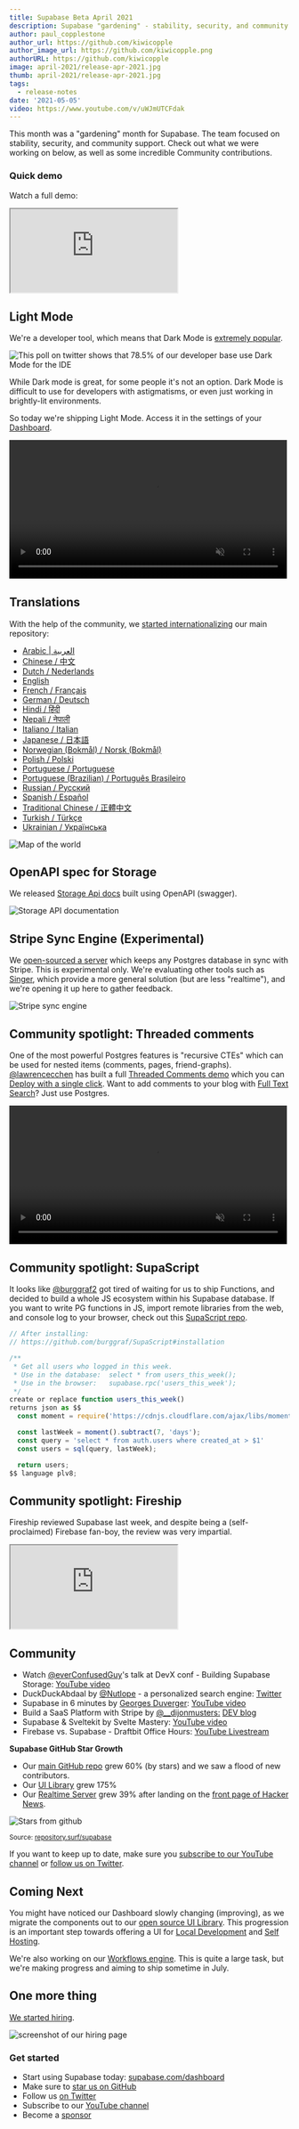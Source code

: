 ```yaml
---
title: Supabase Beta April 2021
description: Supabase "gardening" - stability, security, and community support.
author: paul_copplestone
author_url: https://github.com/kiwicopple
author_image_url: https://github.com/kiwicopple.png
authorURL: https://github.com/kiwicopple
image: april-2021/release-apr-2021.jpg
thumb: april-2021/release-apr-2021.jpg
tags:
  - release-notes
date: '2021-05-05'
video: https://www.youtube.com/v/uWJmUTCFdak
---
```


This month was a "gardening" month for Supabase. The team focused on stability, security, and community support.
Check out what we were working on below, as well as some incredible Community contributions.

### Quick demo

Watch a full demo:

<div className="video-container">
  <iframe
    className="video-with-border w-full"
    src="https://www.youtube-nocookie.com/embed/uWJmUTCFdak"
    frameBorder="1"
    allow="accelerometer; autoplay; clipboard-write; encrypted-media; gyroscope; picture-in-picture"
    allowFullScreen
  ></iframe>
</div>

## Light Mode

We're a developer tool, which means that Dark Mode is [extremely popular](https://twitter.com/supabase/status/1388131942919376904).

![This poll on twitter shows that 78.5% of our developer base use Dark Mode for the IDE](/images/blog/april-2021/twitter-darkmode.png)

While Dark mode is great, for some people it's not an option. Dark Mode is difficult to use for developers with astigmatisms,
or even just working in brightly-lit environments.

So today we're shipping Light Mode. Access it in the settings of your [Dashboard](https://supabase.com/dashboard).

<video width="99%" autoPlay muted playsInline controls={true}>
  <source src="/images/blog/april-2021/light-mode.mp4" type="video/mp4" />
</video>

## Translations

With the help of the community, we [started internationalizing](https://github.com/supabase/supabase/issues/1341) our main repository:

- [Arabic | العربية](https://github.com/supabase/supabase/blob/master/i18n/README.ar.md)
- [Chinese / 中文](https://github.com/supabase/supabase/blob/master/i18n/README.zh-cn.md)
- [Dutch / Nederlands](https://github.com/supabase/supabase/blob/master/i18n/README.nl.md)
- [English](https://github.com/supabase/supabase)
- [French / Français](https://github.com/supabase/supabase/blob/master/i18n/README.fr.md)
- [German / Deutsch](https://github.com/supabase/supabase/blob/master/i18n/README.de.md)
- [Hindi / हिंदी](https://github.com/supabase/supabase/blob/master/i18n/README.hi.md)
- [Nepali / नेपाली](https://github.com/supabase/supabase/blob/master/i18n/README.ne.md)
- [Italiano / Italian](https://github.com/supabase/supabase/blob/master/i18n/README.it.md)
- [Japanese / 日本語](https://github.com/supabase/supabase/blob/master/i18n/README.jp.md)
- [Norwegian (Bokmål) / Norsk (Bokmål)](https://github.com/supabase/supabase/blob/master/i18n/README.nb-no.md)
- [Polish / Polski](https://github.com/supabase/supabase/blob/master/i18n/README.pl.md)
- [Portuguese / Portuguese](https://github.com/supabase/supabase/blob/master/i18n/README.pt.md)
- [Portuguese (Brazilian) / Português Brasileiro](https://github.com/supabase/supabase/blob/master/i18n/README.pt-br.md)
- [Russian / Pусский](https://github.com/supabase/supabase/blob/master/i18n/README.ru.md)
- [Spanish / Español](https://github.com/supabase/supabase/blob/master/i18n/README.es.md)
- [Traditional Chinese / 正體中文](https://github.com/supabase/supabase/blob/master/i18n/README.zh-tw.md)
- [Turkish / Türkçe](https://github.com/supabase/supabase/blob/master/i18n/README.tr.md)
- [Ukrainian / Українська](https://github.com/supabase/supabase/blob/master/i18n/README.uk.md)

![Map of the world](/images/blog/april-2021/map.png)

## OpenAPI spec for Storage

We released [Storage Api docs](https://supabase.github.io/storage-api) built using OpenAPI (swagger).

![Storage API documentation](/images/blog/april-2021/storage-openapi.png)

## Stripe Sync Engine (Experimental)

We [open-sourced a server](https://github.com/supabase/stripe-sync-engine) which keeps any Postgres database in sync with Stripe.
This is experimental only. We're evaluating other tools such as [Singer](https://www.singer.io/tap/stripe/postgresql/),
which provide a more general solution (but are less "realtime"), and we're opening it up here to gather feedback.

![Stripe sync engine](/images/blog/april-2021/stripe-sync-engine.jpg)

## Community spotlight: Threaded comments

One of the most powerful Postgres features is "recursive CTEs" which can be used for nested items (comments, pages, friend-graphs). [@lawrencecchen](https://twitter.com/lawrencecchen) has built a full [Threaded Comments demo](https://github.com/lawrencecchen/threaded-comments) which you can [Deploy with a single click](https://github.com/lawrencecchen/threaded-comments#instant-deploy). Want to add comments to your blog with [Full Text Search](/docs/reference/javascript/textsearch)? Just use Postgres.

<video width="99%" autoPlay muted playsInline controls={true}>
  <source src="/images/blog/april-2021/threaded-small.mp4" type="video/mp4" />
</video>

## Community spotlight: SupaScript

It looks like [@burggraf2](https://twitter.com/burggraf2) got tired of waiting for us to ship Functions, and decided to
build a whole JS ecosystem within his Supabase database. If you want to write PG functions in JS, import remote libraries
from the web, and console log to your browser, check out this [SupaScript repo](https://github.com/burggraf/SupaScript).

```js
// After installing:
// https://github.com/burggraf/SupaScript#installation

/**
 * Get all users who logged in this week.
 * Use in the database:  select * from users_this_week();
 * Use in the browser:   supabase.rpc('users_this_week');
 */
create or replace function users_this_week()
returns json as $$
  const moment = require('https://cdnjs.cloudflare.com/ajax/libs/moment.js/2.29.1/moment.js', false);

  const lastWeek = moment().subtract(7, 'days');
  const query = 'select * from auth.users where created_at > $1'
  const users = sql(query, lastWeek);

  return users;
$$ language plv8;
```

## Community spotlight: Fireship

Fireship reviewed Supabase last week, and despite being a (self-proclaimed) Firebase fan-boy, the review was very impartial.

<div className="video-container">
  <iframe
    className="video-with-border w-full"
    src="https://www.youtube-nocookie.com/embed/WiwfiVdfRIc"
    frameBorder="1"
    allow="accelerometer; autoplay; clipboard-write; encrypted-media; gyroscope; picture-in-picture"
    allowFullScreen
  ></iframe>
</div>

## Community

- Watch [@everConfusedGuy](https://twitter.com/everConfusedGuy)'s talk at DevX conf - Building Supabase Storage: [YouTube video](https://www.youtube.com/watch?v=YsUYOsq_o7g)
- DuckDuckAbdaal by [@Nutlope](https://twitter.com/Nutlope) - a personalized search engine: [Twitter](https://twitter.com/Nutlope/status/1389082406477463557)
- Supabase in 6 minutes by [Georges Duverger](https://www.youtube.com/channel/UCNERPJ-vs61KEsD_dRNWFIw): [YouTube video](https://www.youtube.com/watch?v=c8DNV9yl0mg)
- Build a SaaS Platform with Stripe by [@\_\_dijonmusters:](https://twitter.com/_dijonmusters) [DEV blog](https://dev.to/dijonmusters/series/12346)
- Supabase & Sveltekit by Svelte Mastery: [YouTube video](https://www.youtube.com/watch?v=j4AV2Liojk0)
- Firebase vs. Supabase - Draftbit Office Hours: [YouTube Livestream](https://www.youtube.com/watch?v=9Yg6i_zCuiM)

**Supabase GitHub Star Growth**

- Our [main GitHub repo](https://github.com/supabase/supabase) grew 60% (by stars) and we saw a flood of new contributors.
- Our [UI Library](https://github.com/supabase/ui) grew 175%
- Our [Realtime Server](https://github.com/supabase/realtime) grew 39% after landing on the [front page of Hacker News](https://news.ycombinator.com/item?id=26968449).

![Stars from github](/images/blog/april-2021/stars-all.png)

<small>
  Source: <a href="https://repository.surf/supabase">repository.surf/supabase</a>
</small>

If you want to keep up to date, make sure you [subscribe to our YouTube channel](https://www.youtube.com/c/supabase) or [follow us on Twitter](https://twitter.com/supabase).

## Coming Next

You might have noticed our Dashboard slowly changing (improving), as we migrate the components out to our [open source UI Library](https://github.com/supabase/ui). This progression is an important step towards offering a UI for [Local Development](/docs/guides/local-development) and [Self Hosting](/docs/guides/self-hosting).

We're also working on our [Workflows engine](/blog/supabase-workflows). This is quite a large task, but we're making progress and aiming to ship sometime in July.

## One more thing

[We started hiring](/docs/careers).

![screenshot of our hiring page](/images/blog/april-2021/hiring.png)

### Get started

- Start using Supabase today: [supabase.com/dashboard](https://supabase.com/dashboard/)
- Make sure to [star us on GitHub](https://github.com/supabase/supabase)
- Follow us [on Twitter](https://twitter.com/supabase)
- Subscribe to our [YouTube channel](https://www.youtube.com/c/supabase)
- Become a [sponsor](https://github.com/sponsors/supabase)
